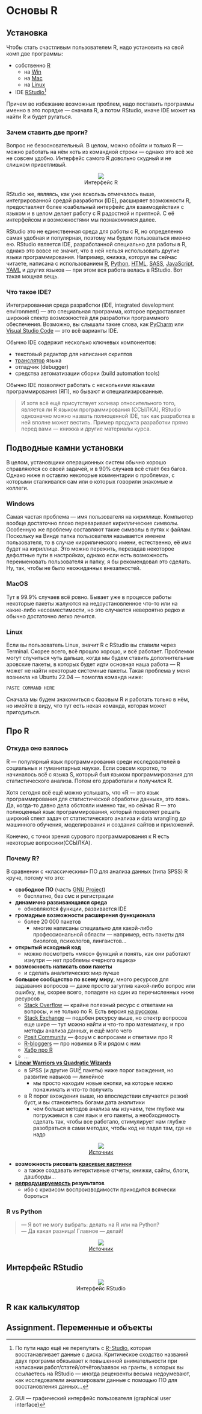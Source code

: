 # Основы R {#rbasics}

## Установка {#rbasics-rinstall}

::: {.lab-chapter .lab-junior}
:::

Чтобы стать счастливым пользователем R, надо установить на свой комп две программы:

- собственно [R](https://cran.r-project.org/)
  + на [Win](https://cran.r-project.org/bin/windows/base/)
  + на [Mac](https://cran.r-project.org/bin/macosx/)
  + на [Linux](https://cran.rstudio.com/bin/linux/)
- IDE [RStudio](https://posit.co/download/rstudio-desktop/)[^r-studio]

[^r-studio]: По пути надо ещё не перепутать с [R-Studio](https://www.r-studio.com/ru/), которая восстанавливает данные с диска. Критическое сходство названий двух программ обязывает к повышенной внимательности при написании работ/статей/отчётов/заявок на гранты, в которых вы ссылаетесь на RStudio --- иногда рецензенты весьма недоумевают, как исследователи анализировали данные с помощью ПО для восстановления данных…

Причем во избежание возможных проблем, надо поставить программы именно в это порядке --- сначала R, а потом RStudio, иначе IDE может на найти R и будет ругаться.

### Зачем ставить две проги? {#rbasics-why-we-need-both}

Вопрос не безосновательный. В целом, можно обойти и только R --- можно работать на нём хоть из командной строки --- однако это всё же не совсем удобно. Интерфейс самого R довольно скудный и не слишком приветливый.

<center>
<figure>
<img src="./pics/r-interface.png">
<figcaption>
Интерфейс R
</figcaption>
</figure>
</center>

RStudio же, являясь, как уже вскользь отмечалось выше, интегрированной средой разработки (IDE), расширяет возможности R, предоставляет более юзабельный интерфейс для взаимодействия с языком и в целом делает работу с R радостной и приятной. С её интерфейсом и возможностями мы познакомимся далее.

RStudio это не единственная среда для работы с R, но определенно самая удобная и популярная, поэтому мы будем пользоваться именно ею. RStudio является IDE, разработанной специально для работы в R, однако это вовсе не значит, что в ней нельзя использовать другие языки программирования. Например, книжка, которуя вы сейчас читаете, написана с использованием [R](https://www.r-project.org/about.html), [Python](https://www.python.org/), [HTML](http://htmlbook.ru/html), [SASS](https://sass-lang.com/), [JavaScript](https://learn.javascript.ru/), [YAML](https://yaml.org/) и других языков --- при этом вся работа велась в RStudio. Вот такая мощная вещь.

### Что такое IDE? {#rbasics-what-is-ide}

Интегрированная среда разработки (IDE, integrated development environment) --- это специальная программа, которое предоставляет широкий спектр возможностей для разработки программного обеспечения. Возможно, вы слышали такие слова, как [PyCharm](https://www.jetbrains.com/ru-ru/pycharm/) или [Visual Studio Code](https://code.visualstudio.com/) --- это всё варианты IDE.

Обычно IDE содержит несколько ключевых компонентов:

- текстовый редактор для написания скриптов
- [транслятор](#appendix_proglang) языка
- отладчик (debugger)
- средства автоматизации сборки (build automation tools)

Обычно IDE позволяют работать с несколькими языками программирования (ЯП), но бывают и специализированные.

> И хотя всё ещё присутствует холивар относительного того, является ли R языком программирования (ССЫЛКА), RStudio однозначно можно назвать полноценной IDE, так как разработка в ней вполне может вестить. Пример продукта разработки прямо перед вами --- книжка и другие материалы курса.


## Подводные камни установки {#rbasics-installation-problems}

::: {.lab-chapter .lab-junior}
:::

В целом, установщики операционных систем обычно хорошо справляются со своей задачей, и в 90% случаев всё стаёт без багов. Однако ниже я оставлю некоторые комментарии о проблемах, с которыми сталкивался сам или о которых говорили знакомые и коллеги.

### Windows {#rbasics-installation-problems-win}

Самая частая проблема --- имя пользователя на кириллице. Компьютер вообще достаточно плохо переваривает кириллические символы. Особенную же проблему составляют такие символы в путях к файлам. Поскольку на Винде папка пользователя называется именем пользователя, то в случае киррилического имени, естественно, её имя будет на кириллице. Это можно пережить, перезадав некоторое дефолтные пути в настройках, однако если есть возможность переименовать пользователя и папку, я бы рекомендовал это сделать. Ну, так, чтобы не было неожиданных внезапностей.

### MacOS {#rbasics-installation-problems-mac}

Тут в 99.9% случаев всё ровно. Бывает уже в процессе работы некоторые пакеты жалуются на недоустановленное что-то или на какие-либо несовместимости, но это случается невероятно редко и обычно достаточно легко лечится.

### Linux {#rbasics-installation-problems-linux}

Если вы пользователь Linux, значит R с RStudio вы ставили через Terminal. Скорее всего, всё прошло хорошо, и всё работает. Проблемки могут случиться чуть дальше, когда мы будем ставить дополнительные аровские пакеты, в которых будет идти основная наша работа --- R может не найти некоторые системные пакеты. Такая проблема у меня возникла на Ubuntu 22.04 --- помогла команда ниже:

```
PASTE COMMAND HERE
```

Сначала мы будем знакомиться с базовым R и работать только в нём, но имейте в виду, что тут есть некая команда, которая может пригодиться.


## Про R {#rbasics-r-about}

::: {.lab-chapter .lab-junior}
:::

### Откуда оно взялось {#rbasics-where-r-from}

R --- популярный язык программирования среди исследователей в социальных и гуманитарных науках. Если совсем коротко, то начиналось всё с языка S, который был языком программирования для статистического анализа. Потом его доработали и получился R.

Хотя сегодня всё ещё можно услышать, что «R --- это язык программирования для статистической обработки данных», это ложь. Да, когда-то давно дела обстояли именно так, но сейчас R --- это полноценный язык программирования, который позволяет решать широкий спект задач от статистического анализа и data wrangling до машинного обучения, моделирования и создания сайтов и приложений.

Конечно, с точки зрения сурового программирования к R есть некоторые вопросики(ССЫЛКА).

### Почему R? {#rbasics-why-r}

В сравнении с «классическим» ПО для анализа данных (типа SPSS) R круче, потому что это:

- **свободное ПО** (часть [GNU Project](https://en.wikipedia.org/wiki/GNU_Project))
  + бесплатно, без смс и регистрации
- **динамично развивающаяся среда**
  + обновляются функции, развивается IDE
- **громадные возможности расширения функционала**
  + более 20 000 пакетов
    - многие написаны специально для какой-либо профессиональной области --- например, есть пакеты для биологов, психологов, лингвистов… 
- **открытый исходный код**
  + можно посмотреть «мясо» функций и понять, как они работают изнутри --- нет проблемы «черного ящика»
- **возможность написать свои пакеты**
  + и сделать аналитических мир лучше
- **большое сообщество по всему миру**, много ресурсов для задавания вопросов --- даже просто загуглив какой-либо вопрос или ошибку, вы, скорее всего, попадете на один из перечисленных ниже ресурсов
  + [Stack Overflow](https://stackoverflow.com/) --- крайне полезный ресурс с ответами на вопросы, и не только по R. Есть версия [на русском](https://ru.stackoverflow.com/).
  + [Stack Exchange](https://stackexchange.com/) --- подобен ресурсу выше, но спектр вопросов еще шире --- тут можно найти и что-то про математику, и про методы анализа данных, и ещё мого чего
  + [Posit Community](https://community.rstudio.com/) --- форум с вопросами и ответами про R
  + [R-bloggers](https://www.r-bloggers.com/) --- про новинки в R и рядом с ним
  + [Хабр про R](https://habr.com/ru/hub/r/)
  + …
- [**Linear Warriors vs Quadratic Wizards**](https://1d4chan.org/wiki/Linear_Warriors,_Quadratic_Wizards)
  + в SPSS (и другие GUI[^gui] пакеты) ниже порог вхождения, но развитие навыков --- линейное
    - мы просто находим новые кнопки, на которые можно понажимать и что-то получить
  + в R порог вхождения выше, но впоследствии случается резкий буст, и вы становитесь богами дата аналитики
    - чем больше методов анализа мы изучаем, тем глубже мы погружаемся в сам язык и его пакеты, а необходимость сделать так, чтобы все работало, стимулирует нам глубже разобраться в сами методах, чтобы код не падал там, где не надо

<center>
<figure>
<img src="./pics/LinearWarriors_QuadraticWizards.webp">
<figcaption>
[Источник](https://1d4chan.org/wiki/Linear_Warriors,_Quadratic_Wizards)
</figcaption>
</figure>
</center>

- **возможность рисовать [красивые картинки](https://r-graph-gallery.com/index.html)**
  + а также создавать интерктивные отчеты, книжки, сайты, блоги, дашборды…
- **[репродуцируемость](https://en.wikipedia.org/wiki/Reproducibility_Project) результатов**
  + ибо с кризисом воспроизводимости приходится всячески бороться

[^gui]: GUI --- графический интерфейс пользователя (graphical user interface)

### R vs Python {#rbasics-r-vs-py}

> --- Я вот не могу выбрать: делать на R или на Python?<br>
> --- Да какая разница! Главное --- делай!

<center>
<figure>
<img src="./pics/R-vs-Python.jpeg">
<figcaption>
[Источник](https://andreyex.ru/programmirovanie/r-vs-python-samaya-aktualnaya-diskussiya-dlya-nachinayushhih-uchenyh-dannyh/)
</figcaption>
</figure>
</center>

## Интерфейс RStudio {#rbasics-rstudio-interface}

::: {.lab-chapter .lab-junior}
:::

<center>
<figure>
<img src="./pics/rstudio-interface.png">
<figcaption>Интерфейс RStudio</figcaption>
</figure>
</center>

## R как калькулятор {#rbasics-r-calculator}

::: {.lab-chapter .lab-junior}
:::

## Assignment. Переменные и объекты {#rbasics-vars-and-objects}

::: {.lab-chapter .lab-junior}
:::

